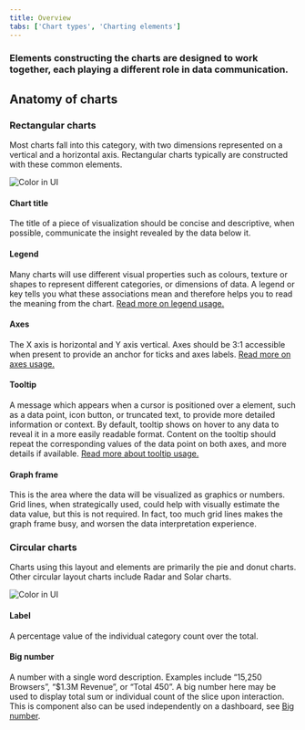 ```yaml
---
title: Overview
tabs: ['Chart types', 'Charting elements']
---
```


### Elements constructing the charts are designed to work together, each playing a different role in data communication.

## Anatomy of charts

### Rectangular charts

Most charts fall into this category, with two dimensions represented on a vertical and a horizontal axis. Rectangular charts typically are constructed with these common elements.

![Color in UI](images/charts-overview-elements.png)

<Caption></Caption>

#### Chart title

The title of a piece of visualization should be concise and descriptive, when possible, communicate the insight revealed by the data below it.

#### Legend 

Many charts will use different visual properties such as colours, texture or shapes to represent different categories, or dimensions of data. A legend or key tells you what these associations mean and therefore helps you to read the meaning from the chart. [Read more on legend usage.](../legends)

#### Axes

The X axis is horizontal and Y axis vertical. Axes should be 3:1 accessible when present to provide an anchor for ticks and axes labels. [Read more on axes usage.](../axis-and-labels)

#### Tooltip

A message which appears when a cursor is positioned over a element, such as a data point, icon button, or truncated text, to provide more detailed information or context. By default, tooltip shows on hover to any data to reveal it in a more easily readable format. Content on the tooltip should repeat the corresponding values of the data point on both axes, and more details if available. [Read more about tooltip usage.](../tooltips)

#### Graph frame

This is the area where the data will be visualized as graphics or numbers. Grid lines, when strategically used, could help with visually estimate the data value, but this is not required. In fact, too much grid lines makes the graph frame busy, and worsen the data interpretation experience.

### Circular charts

Charts using this layout and elements are primarily the pie and donut charts. Other circular layout charts include Radar and Solar charts.

![Color in UI](images/charts-overview-elements-circle.png)

<Caption></Caption>

#### Label

A percentage value of the individual category count over the total.

#### Big number

A number with a single word description. Examples include “15,250 Browsers”, “\$1.3M Revenue”, or “Total 450”. A big number here may be used to display total sum or individual count of the slice upon interaction. This is component also can be used independently on a dashboard, see [Big number]().
